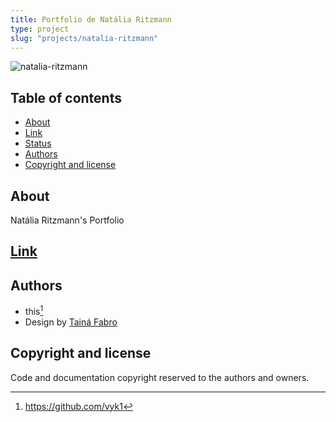 ```yaml
---
title: Portfolio de Natália Ritzmann
type: project
slug: "projects/natalia-ritzmann"
---
```


![natalia-ritzmann](./natalia-ritzmann.png)

## Table of contents

- [About](#about)
- [Link](#link)
- [Status](#status)
- [Authors](#authors)
- [Copyright and license](#copyright-and-license)

## About 
Natália Ritzmann's Portfolio

## [Link](https://nataliaritzmann.com.br)

## Authors

- this[^1]
- Design by [Tainá Fabro](https://www.linkedin.com/in/tainafabro)

## Copyright and license

Code and documentation copyright reserved to the authors and owners.

[^1]: https://github.com/vyk1
